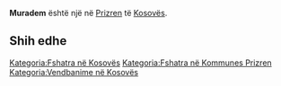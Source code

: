 {{Fshat në 
 | Emri                = Muradem
 | EmriAlt                = 
 | NAME_SHORT_FORM=      
 | NAME_GENERIC=      
 | NAME_SORT_NAME_RO=      MURADEM
 | FULL_NAME_RO = Muradem
 | FULL_NAME_ND_RO=Muradem
 | SORT_NAME_RG=MURADEM
 | FULL_NAME_RG=Muradem
 | FULL_NAME_ND_RG=Muradem
 | SRP_NAME_SHORT_FORM=      
 | SRP_NAME_GENERIC=      
 | SRP_NAME_SORT_NAME_RO=      
 | SRP_FULL_NAME_RO = 
 | SRP_FULL_NAME_ND_RO=
 | SRP_SORT_NAME_RG=
 | SRP_FULL_NAME_RG=
 | SRP_FULL_NAME_ND_RG=
 | Emri (Rasa dhanore) = 
 | Figura              = 
 | Shteti              = Kosovo
 | Komuna              = Prizren
 | Kodi postar         = 
 | Sipërfaqja          = 

 | Popullsia           = 

 | Regj. i popullsisë  = 
 | Dend. e popullsisë  = 
 | Faqja zyrtare       = 
 <!--- Koordinatat ----> 
 | Gjerësia            = 42.198889
 | Gjatësia            = 20.641667
 | Lartësia            = 
}}
'''Muradem''' është një [[]] në [[Prizren]] të [[Kosovës]].

<!-- == Gjeografia == -->
<!-- == Historia == -->
<!-- == Demografia == -->
== Shih edhe ==
{{Komuna Prizren}}
{{Kosovo-Administrata-Cung}}

[[Kategoria:Fshatra në Kosovës]]
[[Kategoria:Fshatra në Kommunes Prizren]]
[[Kategoria:Vendbanime në Kosovës]]